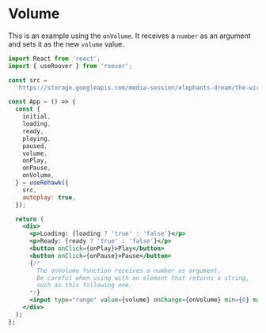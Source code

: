# Volume

This is an example using the `onVolume`. It receives a `number` as an argument and sets it as the new `volume` value.

```jsx
import React from 'react';
import { useRoover } from 'roover';

const src =
  'https://storage.googleapis.com/media-session/elephants-dream/the-wires.mp3';

const App = () => {
  const {
    initial,
    loading,
    ready,
    playing,
    paused,
    volume,
    onPlay,
    onPause,
    onVolume,
  } = useRehawk({
    src,
    autoplay: true,
  });

  return (
    <div>
      <p>Loading: {loading ? 'true' : 'false'}</p>
      <p>Ready: {ready ? 'true' : 'false'}</p>
      <button onClick={onPlay}>Play</button>
      <button onClick={onPause}>Pause</button>
      {/*
        The onVolume function receives a number as argument.
        Be careful when using with an element that returns a string,
        such as this following one.
      */}
      <input type="range" value={volume} onChange={onVolume} min={0} max={1.0}>
    </div>
  );
};
```
